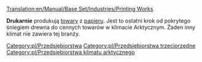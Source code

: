 [[Translation:en/Manual/Base Set/Industries/Printing Works]]

{{pl/Przedsiębiorstwa|image=en/Printworks.png|name=Drukarnia
|climates=[[pl/Manual/Klimat]]
|accepts=[[pl/Manual/Base Set/Cargos/Papier|Papier]]
|produces=[[pl/Manual/Base Set/Cargos/Towary|Towary]]
}}

'''Drukarnie''' produkują [[pl/Manual/Base Set/Cargos/Towary|towary]] z [[pl/Manual/Base Set/Cargos/Papier|papieru]]. Jest to ostatni krok od pokrytego śniegiem drewna do cennych towarów w klimacie Arktycznym. Żaden inny klimat nie zawiera tej branży. 

{{pl/Navbox Industries}}

[[Category:pl/Przedsiębiorstwa]]
[[Category:pl/Przedsiębiorstwa trzeciorzędne]]
[[Category:pl/Przedsiębiorstwa klimatu arktycznego]]